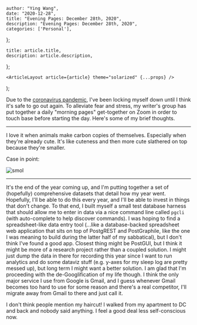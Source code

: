 

    author: "Ying Wang",
    date: "2020-12-28",
    title: "Evening Pages: December 28th, 2020",
    description: "Evening Pages: December 28th, 2020",
    categories: ['Personal'],
};

    title: article.title,
    description: article.description,
};

    <ArticleLayout article={article} theme="solarized" {...props} />
);


Due to the [coronavirus
pandemic](https://en.wikipedia.org/wiki/2019-20_coronavirus_pandemic), I've been
locking myself down until I think it's safe to go out again. To alleviate fear
and stress, my writer's group has put together a daily "morning pages"
get-together on Zoom in order to touch base before starting the day. Here's some
of my brief thoughts.

---

I love it when animals make carbon copies of themselves. Especially when they're
already cute. It's like cuteness and then more cute slathered on top because
they're smaller.

Case in point:

![smol](/img/posts/2020/12/28/evening_pages.webp)

---

It's the end of the year coming up, and I'm putting together a set of
(hopefully) comprehensive datasets that detail how my year went. Hopefully, I'll
be able to do this every year, and I'll be able to invest in things that don't
change. To that end, I built myself a small test database harness that should
allow me to enter in data via a nice command line called `pgcli` (with
auto-complete to help discover commands). I was hoping to find a
spreadsheet-like data entry tool (...like a database-backed spreadsheet web
application that sits on top of PostgREST and PostGraphile, like the one I was
meaning to build during the latter half of my sabbatical), but I don't think
I've found a good app. Closest thing might be PostGUI, but I think it might be
more of a research project rather than a coupled solution. I might just dump the
data in there for recording this year since I want to run analytics and do some
dataviz stuff (e.g. y-axes for my sleep log are pretty messed up), but long term
I might want a better solution. I am glad that I'm proceeding with the
de-Googlification of my life though. I think the only major service I use from
Google is Gmail, and I guess whenever Gmail becomes too hard to use for some
reason and there's a real competitor, I'll migrate away from Gmail to there and
just call it.

I don't think people mention my haircut! I walked from my apartment to DC and
back and nobody said anything. I feel a good deal less self-conscious now.
